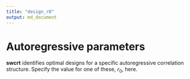 ```yaml
---
title: "design_r0"
output: md_document
---
```


# Autoregressive parameters

__swcrt__ identifies optimal designs for a specific autoregressive correlation structure.
Specify the value for one of these, $r_0$, here.